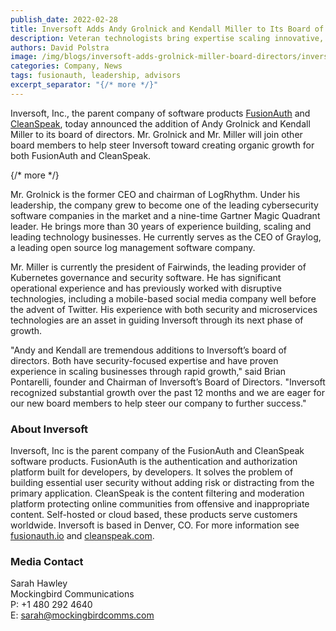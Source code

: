 ```yaml
---
publish_date: 2022-02-28 
title: Inversoft Adds Andy Grolnick and Kendall Miller to Its Board of Directors
description: Veteran technologists bring expertise scaling innovative, security-focused businesses while creating organic growth.
authors: David Polstra
image: /img/blogs/inversoft-adds-grolnick-miller-board-directors/inversoft-adds-andy-grolnick-and-kendall-miller-board-of-directors.png
categories: Company, News
tags: fusionauth, leadership, advisors
excerpt_separator: "{/* more */}"
---
```


Inversoft, Inc., the parent company of software products [FusionAuth]() and [CleanSpeak](https://cleanspeak.com), today announced the addition of Andy Grolnick and Kendall Miller to its board of directors. Mr. Grolnick and Mr. Miller will join other board members to help steer Inversoft toward creating organic growth for both FusionAuth and CleanSpeak.

{/* more */}

Mr. Grolnick is the former CEO and chairman of LogRhythm. Under his leadership, the company grew to become one of the leading cybersecurity software companies in the market and a nine-time Gartner Magic Quadrant leader. He brings more than 30 years of experience building, scaling and leading technology businesses. He currently serves as the CEO of Graylog, a leading open source log management software company.

Mr. Miller is currently the president of Fairwinds, the leading provider of Kubernetes governance and security software. He has significant operational experience and has previously worked with disruptive technologies, including a mobile-based social media company well before the advent of Twitter. His experience with both security and microservices technologies are an asset in guiding Inversoft through its next phase of growth.

"Andy and Kendall are tremendous additions to Inversoft’s board of directors. Both have security-focused expertise and have proven experience in scaling businesses through rapid growth," said Brian Pontarelli, founder and Chairman of Inversoft’s Board of Directors. "Inversoft recognized substantial growth over the past 12 months and we are eager for our new board members to help steer our company to further success."

### About Inversoft

Inversoft, Inc is the parent company of the FusionAuth and CleanSpeak software products. FusionAuth is the authentication and authorization platform built for developers, by developers. It solves the problem of building essential user security without adding risk or distracting from the primary application. CleanSpeak is the content filtering and moderation platform protecting online communities from offensive and inappropriate content. Self-hosted or cloud based, these products serve customers worldwide. Inversoft is based in Denver, CO. For more information see [fusionauth.io](/) and [cleanspeak.com](https://cleanspeak.com). 

### Media Contact

Sarah Hawley  
Mockingbird Communications  
P: +1 480 292 4640  
E: sarah@mockingbirdcomms.com

